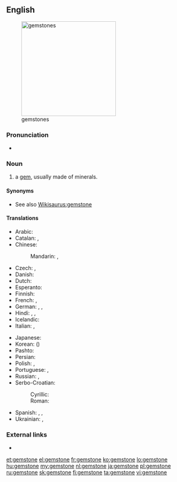 ==English==
[[File:Birthstones.svg|thumb|right|250px|gemstones]]

===Pronunciation===
* {{audio|en-us-gemstone.ogg|Audio (US)}}

===Noun===
{{en-noun}}

# a [[gem]], usually made of minerals.

====Synonyms====
* See also [[Wikisaurus:gemstone]]

====Translations====
{{trans-top|a gem}}
* Arabic: {{t-|ar|جوهرة|f|tr=jáwhara|sc=Arab}}
* Catalan: {{t-|ca|pedra preciosa}},  {{t-|ca|gemma}}
* Chinese:
*: Mandarin: {{t|cmn|寶石|sc=Hani}}, {{t|cmn|宝石|tr=bǎoshí|sc=Hani}}
* Czech: {{t-|cs|klenot|m}}, {{t+|cs|drahokam|m}}
* Danish: {{t-|da|ædelsten|c}}
* Dutch: {{t+|nl|edelsteen|m}}
* Esperanto: {{t-|eo|gemo}}
* Finnish: {{t+|fi|jalokivi}}
* French: {{t+|fr|pierre précieuse|f}}, {{t+|fr|joyau|m}}
* German: {{t+|de|Edelstein|m}}, {{t+|de|Juwel|n}}, {{t+|de|Kleinod|n}}
* Hindi: {{t-|hi|मणि|m|tr=maṇi}},  {{t-|hi|रत्न|tr=rátna}},  {{t-|hi|पत्थर|m|tr=patthar}}
* Icelandic: {{t+|is|gimsteinn|m}}
* Italian: {{t-|it|pietra preziosa|f}}, {{t+|it|gemma|f}}
{{trans-mid}}
* Japanese: {{t+|ja|宝石|tr=ほうせき, hōseki|sc=Jpan}}
* Korean: {{t+|ko|보석|tr=boseok|sc=Kore}} ({{t+|ko|寶石|sc=Kore}})
* Pashto: {{t+|ps|غمی|m|tr=ghamai}}
* Persian: {{t-|fa|نگین|tr=negin|sc=fa-Arab}}
* Polish: {{t-|pl|klejnot|m}}, {{t+|pl|kamień szlachetny|m}}
* Portuguese: {{t+|pt|pedra preciosa|f}}, {{t+|pt|gema|f}}
* Russian: {{t+|ru|драгоценный камень|m|tr=dragocénnyj kámen'}}, {{t+|ru|самоцвет|m|tr=samocvét}}
* Serbo-Croatian:
*: Cyrillic: {{t-|sh|драгуљ|m}}
*: Roman: {{t-|sh|dragulj|m}}
* Spanish: {{t+|es|piedra preciosa|f}}, {{t+|es|joya|f}},  {{t+|es|alhaja|f}}
* Ukrainian: {{t-|uk|дорогоцінний камінь|m|tr=dorohocínnyj kámin'}},  {{t-|uk|самоцвіт|m|tr=samocvít}}
{{trans-bottom}}

===External links===
* {{pedialite}}

[[et:gemstone]]
[[el:gemstone]]
[[fr:gemstone]]
[[ko:gemstone]]
[[lo:gemstone]]
[[hu:gemstone]]
[[my:gemstone]]
[[nl:gemstone]]
[[ja:gemstone]]
[[pl:gemstone]]
[[ru:gemstone]]
[[sk:gemstone]]
[[fi:gemstone]]
[[ta:gemstone]]
[[vi:gemstone]]